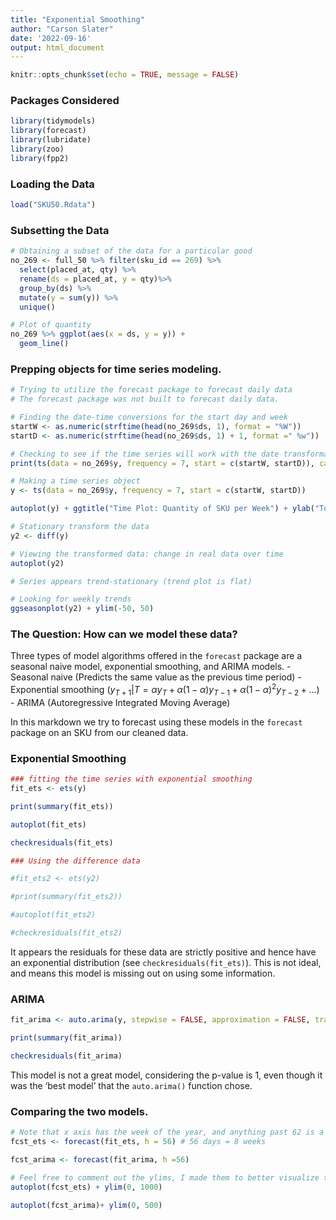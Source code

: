 ```yaml
---
title: "Exponential Smoothing"
author: "Carson Slater"
date: '2022-09-16'
output: html_document
---
```


```r
knitr::opts_chunk$set(echo = TRUE, message = FALSE)
```

### Packages Considered
```r
library(tidymodels)
library(forecast)
library(lubridate)
library(zoo)
library(fpp2)
```

### Loading the Data
```r
load("SKU50.Rdata")
```

### Subsetting the Data
```r
# Obtaining a subset of the data for a particular good
no_269 <- full_50 %>% filter(sku_id == 269) %>% 
  select(placed_at, qty) %>% 
  rename(ds = placed_at, y = qty)%>% 
  group_by(ds) %>% 
  mutate(y = sum(y)) %>%
  unique() 

# Plot of quantity
no_269 %>% ggplot(aes(x = ds, y = y)) +
  geom_line()
```

### Prepping objects for time series modeling.
```r
# Trying to utilize the forecast package to forecast daily data
# The forecast package was not built to forecast daily data.

# Finding the date-time conversions for the start day and week
startW <- as.numeric(strftime(head(no_269$ds, 1), format = "%W"))
startD <- as.numeric(strftime(head(no_269$ds, 1) + 1, format =" %w"))

# Checking to see if the time series will work with the date transformation
print(ts(data = no_269$y, frequency = 7, start = c(startW, startD)), calendar = T)
```

```r
# Making a time series object
y <- ts(data = no_269$y, frequency = 7, start = c(startW, startD))

autoplot(y) + ggtitle("Time Plot: Quantity of SKU per Week") + ylab("Total of SKU Sold")

# Stationary transform the data
y2 <- diff(y)

# Viewing the transformed data: change in real data over time
autoplot(y2)

# Series appears trend-stationary (trend plot is flat)

# Looking for weekly trends
ggseasonplot(y2) + ylim(-50, 50)
```

### The Question: How can we model these data?

Three types of model algorithms offered in the `forecast` package are a seasonal naive model, exponential smoothing, and ARIMA models.
  - Seasonal naive (Predicts the same value as the previous time period)
  - Exponential smoothing ($y_{T+1}|T = \alpha y_T + \alpha (1 - \alpha) y_{T-1} +\alpha (1 - \alpha)^2 y_{T-2}+ ...$)
  - ARIMA (Autoregressive Integrated Moving Average)

In this markdown we try to forecast using these models in the `forecast` package on an SKU from our cleaned data.

### Exponential Smoothing
```r
### fitting the time series with exponential smoothing
fit_ets <- ets(y)

print(summary(fit_ets))

autoplot(fit_ets)

checkresiduals(fit_ets)

### Using the difference data

#fit_ets2 <- ets(y2)

#print(summary(fit_ets2))

#autoplot(fit_ets2)

#checkresiduals(fit_ets2)
```
It appears the residuals for these data are strictly positive and hence have an exponential distribution (see `checkresiduals(fit_ets)`). This is not ideal, and means this model is missing out on using some information.

### ARIMA
```r
fit_arima <- auto.arima(y, stepwise = FALSE, approximation = FALSE, trace = TRUE)

print(summary(fit_arima))

checkresiduals(fit_arima)
```

This model is not a great model, considering the p-value is 1, even though it was the 'best model' that the `auto.arima()` function chose.

### Comparing the two models.
```r
# Note that x axis has the week of the year, and anything past 62 is a new year (starting in January)
fcst_ets <- forecast(fit_ets, h = 56) # 56 days = 8 weeks

fcst_arima <- forecast(fit_arima, h =56)

# Feel free to comment out the ylims, I made them to better visualize the data, but it removed some of the outliers.
autoplot(fcst_ets) + ylim(0, 1000)

autoplot(fcst_arima)+ ylim(0, 500) 
```

